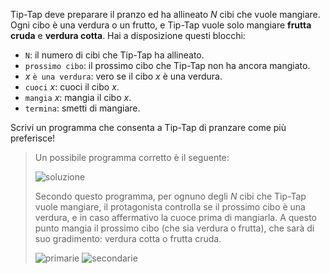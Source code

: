 
Tip-Tap deve preparare il pranzo ed ha allineato $N$ cibi che vuole mangiare.
Ogni cibo è una verdura o un frutto, e Tip-Tap vuole solo mangiare **frutta cruda** e **verdura cotta**.
Hai a disposizione questi blocchi:

- `N`: il numero di cibi che Tip-Tap ha allineato.
- `prossimo cibo`: il prossimo cibo che Tip-Tap non ha ancora mangiato.
- $x$ `è una verdura`: vero se il cibo $x$ è una verdura.
- `cuoci` $x$: cuoci il cibo $x$.
- `mangia` $x$: mangia il cibo $x$.
- `termina`: smetti di mangiare.

Scrivi un programma che consenta a Tip-Tap di pranzare come più preferisce!

<Blockly
  customBlocks={customBlocks}
  initialBlocks={initialBlocks}
  testcases={testcases}
  visualizer={Visualizer}
/>

> Un possibile programma corretto è il seguente:
>
> ![soluzione](code.png)
>
> Secondo questo programma, per ognuno degli $N$ cibi che Tip-Tap vuole mangiare, il protagonista
> controlla se il prossimo cibo è una verdura, e in caso affermativo la cuoce prima di mangiarla.
> A questo punto mangia il prossimo cibo (che sia verdura o frutta), che sarà di suo gradimento:
> verdura cotta o frutta cruda.
>
> ![primarie](primarie.asy)
> ![secondarie](secondarie.asy)
